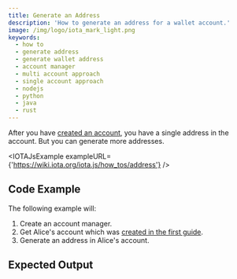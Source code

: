 ```yaml
---
title: Generate an Address
description: 'How to generate an address for a wallet account.'
image: /img/logo/iota_mark_light.png
keywords:
  - how to
  - generate address
  - generate wallet address
  - account manager
  - multi account approach
  - single account approach
  - nodejs
  - python
  - java
  - rust
---
```



After you have [created an account](01_create_a_wallet_account.mdx), you have a single address in the account. But you can generate more addresses.

<TipAccountApproaches />

<IOTAJsExample exampleURL={'https://wiki.iota.org/iota.js/how_tos/address'} />

## Code Example

The following example will:

1. Create an account manager.
2. Get Alice's account which was [created in the first guide](01_create_a_wallet_account.mdx).
3. Generate an address in Alice's account.

<Tabs groupId='language'>
  <TabItem value='rust' label='Rust'>
    <RustCode />
  </TabItem>
  <TabItem value='nodejs' label='Nodejs'>
    <NodejsCode />
  </TabItem>
  <TabItem value='python' label='Python'>
    <PythonCode />
  </TabItem>
  <TabItem value='java' label='Java'>
    <JavaCode />
  </TabItem>
</Tabs>

## Expected Output

<Tabs groupId='language'>
  <TabItem value='rust' label='Rust'>
    <RustOutput />
  </TabItem>
  <TabItem value='nodejs' label='Nodejs'>
    <NodejsOutput />
  </TabItem>
  <TabItem value='python' label='Python'>
    <PythonOutput />
  </TabItem>
  <TabItem value='java' label='Java'>
    <JavaOutput />
  </TabItem>
</Tabs>
